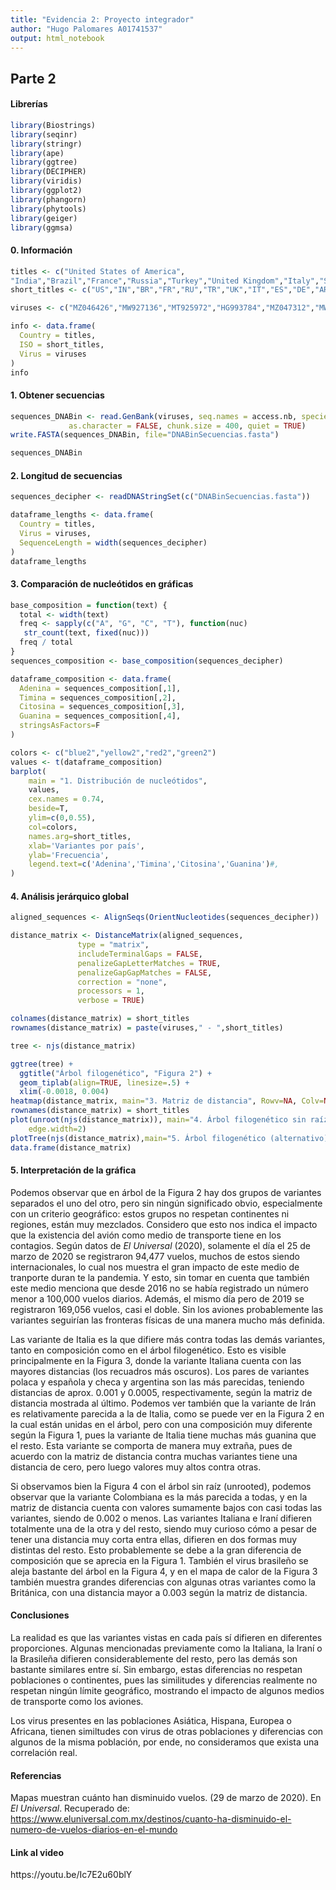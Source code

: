 ---
title: "Evidencia 2: Proyecto integrador"
author: "Hugo Palomares A01741537"
output: html_notebook
---

## Parte 2

#### Librerías
```{r}
library(Biostrings)
library(seqinr)
library(stringr)
library(ape)
library(ggtree)
library(DECIPHER)
library(viridis)
library(ggplot2)
library(phangorn)
library(phytools)
library(geiger)
library(ggmsa)
```
#### 0. Información
```{r}
titles <- c("United States of America",
"India","Brazil","France","Russia","Turkey","United Kingdom","Italy","Spain","Germany","Argentina","Colombia","Poland","Iran","Mexico","Peru","Indonesia","Czechia","South Africa","Netherlands")
short_titles <- c("US","IN","BR","FR","RU","TR","UK","IT","ES","DE","AR","CO","PL","IR","MX","PE","ID","CZ","ZA","NL")

viruses <- c("MZ046426","MW927136","MT925972","HG993784","MZ047312","MW308549","OB994371","MW660619","MW976780","MW822592","MW633891","MT470219","MZ047082","MW898809","MW884219","MW938089","MZ026853","MT534285","MW981442","MW577029")

info <- data.frame(
  Country = titles,
  ISO = short_titles,
  Virus = viruses
)
info
```


#### 1. Obtener secuencias
```{r}
sequences_DNABin <- read.GenBank(viruses, seq.names = access.nb, species.names = TRUE,
             as.character = FALSE, chunk.size = 400, quiet = TRUE)
write.FASTA(sequences_DNABin, file="DNABinSecuencias.fasta")

sequences_DNABin
```

#### 2. Longitud de secuencias
```{r}
sequences_decipher <- readDNAStringSet(c("DNABinSecuencias.fasta"))

dataframe_lengths <- data.frame(
  Country = titles,
  Virus = viruses,
  SequenceLength = width(sequences_decipher)
)
dataframe_lengths
```

#### 3. Comparación de nucleótidos en gráficas
```{r}
base_composition = function(text) {
  total <- width(text)
  freq <- sapply(c("A", "G", "C", "T"), function(nuc)
   str_count(text, fixed(nuc)))
  freq / total
}
sequences_composition <- base_composition(sequences_decipher)

dataframe_composition <- data.frame(
  Adenina = sequences_composition[,1],
  Timina = sequences_composition[,2],
  Citosina = sequences_composition[,3],
  Guanina = sequences_composition[,4],
  stringsAsFactors=F
)

colors <- c("blue2","yellow2","red2","green2")
values <- t(dataframe_composition)
barplot(
    main = "1. Distribución de nucleótidos",
    values,
    cex.names = 0.74,
    beside=T,
    ylim=c(0,0.55),
    col=colors,
    names.arg=short_titles,
    xlab='Variantes por país',
    ylab='Frecuencia',
    legend.text=c('Adenina','Timina','Citosina','Guanina')#,
)
```

#### 4. Análisis jerárquico global
```{r}
aligned_sequences <- AlignSeqs(OrientNucleotides(sequences_decipher))

distance_matrix <- DistanceMatrix(aligned_sequences,
               type = "matrix",
               includeTerminalGaps = FALSE,
               penalizeGapLetterMatches = TRUE,
               penalizeGapGapMatches = FALSE,
               correction = "none",
               processors = 1,
               verbose = TRUE)
```
```{r}
colnames(distance_matrix) = short_titles
rownames(distance_matrix) = paste(viruses," - ",short_titles)

tree <- njs(distance_matrix)

ggtree(tree) + 
  ggtitle("Árbol filogenético", "Figura 2") +
  geom_tiplab(align=TRUE, linesize=.5) + 
  xlim(-0.0018, 0.004)
heatmap(distance_matrix, main="3. Matriz de distancia", Rowv=NA, Colv=NA, col=paste("gray",100:1,sep=""))
rownames(distance_matrix) = short_titles
plot(unroot(njs(distance_matrix)), main="4. Árbol filogenético sin raíz (unrooted)", type="unrooted",no.margin=TRUE,lab4ut="axial",
    edge.width=2)
plotTree(njs(distance_matrix),main="5. Árbol filogenético (alternativo)",ftype="i",fsize=0.6,lwd=1)
data.frame(distance_matrix)
```

#### 5. Interpretación de la gráfica
Podemos observar que en árbol de la Figura 2 hay dos grupos de variantes separados el uno del otro, pero sin ningún significado obvio, especialmente con un criterio geográfico: estos grupos no respetan continentes ni regiones, están muy mezclados. Considero que esto nos indica el impacto que la existencia del avión como medio de transporte tiene en los contagios. Según datos de *El Universal* (2020), solamente el día el 25 de marzo de 2020 se registraron 94,477 vuelos, muchos de estos siendo internacionales, lo cual nos muestra el gran impacto de este medio de tranporte duran te la pandemia. Y esto, sin tomar en cuenta que también este medio menciona que desde 2016 no se había registrado un número menor a 100,000 vuelos diarios. Además, el mismo día pero de 2019 se registraron 169,056 vuelos, casi el doble. Sin los aviones probablemente las variantes seguirían las fronteras físicas de una manera mucho más definida.

Las variante de Italia es la que difiere más contra todas las demás variantes, tanto en composición como en el árbol filogenético. Esto es visible principalmente en la Figura 3, donde la variante Italiana cuenta con las mayores distancias (los recuadros más oscuros). Los pares de variantes polaca y española y checa y argentina son las más parecidas, teniendo distancias de aprox. 0.001 y 0.0005, respectivamente, según la matriz de distancia mostrada al último. Podemos ver también que la variante de Irán es relativamente parecida a la de Italia, como se puede ver en la Figura 2 en la cual están unidas en el árbol, pero con una composición muy diferente según la Figura 1, pues la variante de Italia tiene muchas más guanina que el resto. Esta variante se comporta de manera muy extraña, pues de acuerdo con la matriz de distancia contra muchas variantes tiene una distancia de cero, pero luego valores muy altos contra otras.

Si observamos bien la Figura 4 con el árbol sin raíz (unrooted), podemos observar que la variante Colombiana es la más parecida a todas, y en la matriz de distancia cuenta con valores sumamente bajos con casi todas las variantes, siendo de 0.002 o menos. Las variantes Italiana e Iraní difieren totalmente una de la otra y del resto, siendo muy curioso cómo a pesar de tener una distancia muy corta entra ellas, difieren en dos formas muy distintas del resto. Esto probablemente se debe a la gran diferencia de composición que se aprecia en la Figura 1. También el virus brasileño se aleja bastante del árbol en la Figura 4, y en el mapa de calor de la Figura 3 también muestra grandes diferencias con algunas otras variantes como la Británica, con una distancia mayor a 0.003 según la matriz de distancia.

#### Conclusiones
La realidad es que las variantes vistas en cada país sí difieren en diferentes proporciones. Algunas mencionadas previamente como la Italiana, la Iraní o la Brasileña difieren considerablemente del resto, pero las demás son bastante similares entre sí. Sin embargo, estas diferencias no respetan poblaciones o continentes, pues las similitudes y diferencias realmente no respetan ningún límite geográfico, mostrando el impacto de algunos medios de transporte como los aviones.

Los virus presentes en las poblaciones Asiática, Hispana, Europea o Africana, tienen similtudes con virus de otras poblaciones y diferencias con algunos de la misma población, por ende, no consideramos que exista una correlación real.


#### Referencias
Mapas muestran cuánto han disminuido vuelos. (29 de marzo de 2020). En *El Universal*. Recuperado de: [https://www.eluniversal.com.mx/destinos/cuanto-ha-disminuido-el-numero-de-vuelos-diarios-en-el-mundo](https://www.eluniversal.com.mx/destinos/cuanto-ha-disminuido-el-numero-de-vuelos-diarios-en-el-mundo)

#### Link al video
https://youtu.be/Ic7E2u60blY
